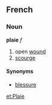 ==French==
===Noun===
'''plaie''' ''f''

#open [[wound]]
#[[scourge]]

====Synonyms====
*[[blessure]]

[[et:Plaie]]